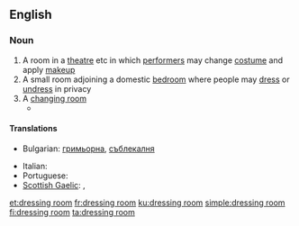 ==English==

===Noun===
{{en-noun|head=[[dressing]] [[room]]}}

# A room in a [[theatre]] etc in which [[performer]]s may change [[costume]] and apply [[makeup]]
# A small room adjoining a domestic [[bedroom]] where people may [[dress]] or [[undress]] in privacy
# A [[changing room]]
#*{{quote-news
|year=2011
|date=October 1
|author=Phil McNulty
|title=Everton   0 - 2   Liverpool
|work=BBC Sport
|url=http://news.bbc.co.uk/sport2/hi/football/eng_prem/15045708.stm
|page=
|passage=As half-time approached with Everton desperate to get into the '''dressing room''' and regroup, Liverpool were awarded a penalty for Jagielka's rash challenge on Suarez. This time there was no disputing Atkinson's decision, but Howard rescued Everton by diving low to his left to keep out Kuyt's spot-kick.}}

====Translations====
{{trans-top|room for changing clothes}}
* Bulgarian: [[гримьорна]], [[съблекалня]]
{{trans-mid}}
* Italian: {{t-|it|camerino|m}}
* Portuguese: {{t-|pt|camarim|m}}
* [[Scottish Gaelic]]: {{t-|gd|seòmar-èididh|m}}, {{t-|gd|seòmar-sgeadachaidh|m}}
{{trans-bottom}}

[[et:dressing room]]
[[fr:dressing room]]
[[ku:dressing room]]
[[simple:dressing room]]
[[fi:dressing room]]
[[ta:dressing room]]